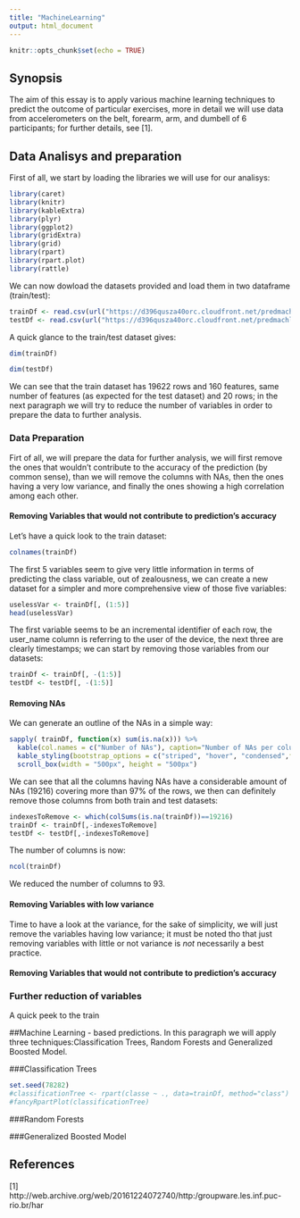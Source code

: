 ```yaml
---
title: "MachineLearning"
output: html_document
---
```


```r
knitr::opts_chunk$set(echo = TRUE)
```

## Synopsis

The aim of this essay is to apply various machine learning techniques to predict the outcome of particular exercises, more in  detail we will use data from accelerometers on the belt, forearm, arm, and dumbell of 6 participants; for further details, see [1].

## Data Analisys and preparation
First of all, we start by loading the libraries we will use for our analisys:
```r
library(caret)
library(knitr)
library(kableExtra)
library(plyr)
library(ggplot2)
library(gridExtra)
library(grid)
library(rpart)
library(rpart.plot)
library(rattle)
```

We can now dowload the datasets provided and load them in two dataframe (train/test):

```r
trainDf <- read.csv(url("https://d396qusza40orc.cloudfront.net/predmachlearn/pml-training.csv"),header=TRUE)
testDf <- read.csv(url("https://d396qusza40orc.cloudfront.net/predmachlearn/pml-testing.csv"),header=TRUE)
```

A quick glance to the train/test dataset gives:

```r
dim(trainDf)
```
```r
dim(testDf)
```

We can see that the train dataset has 19622 rows and 160 features, same number of features (as expected for the test dataset) and 20 rows; in the next paragraph we will try to reduce the number of variables in order to prepare the data to further analysis.


### Data Preparation
Firt of all, we will prepare the data for further analysis, we will first remove the ones that wouldn't contribute to the accuracy of the prediction (by common sense), than we will remove the columns with NAs, then the ones having a very low variance, and finally the ones showing a high correlation among each other.

#### Removing Variables that would not contribute to prediction's accuracy
Let's have a quick look to the train dataset:

```r
colnames(trainDf)
```

The first 5 variables seem to give very little information in terms of predicting the class variable, out of zealousness, we can create a new dataset for a simpler and more comprehensive view of those five variables:

```r
uselessVar <- trainDf[, (1:5)]
head(uselessVar)
```

The first variable seems to be an incremental identifier of each row, the user_name column is referring to the user of the device, the next three are clearly timestamps; we can start by removing those variables from our datasets:

```r
trainDf <- trainDf[, -(1:5)]
testDf <- testDf[, -(1:5)]
```





#### Removing NAs

We can generate an outline of the NAs in a simple way:

```r
sapply( trainDf, function(x) sum(is.na(x))) %>%
  kable(col.names = c("Number of NAs"), caption="Number of NAs per column") %>%
  kable_styling(bootstrap_options = c("striped", "hover", "condensed",fixed_thead = T)) %>%
  scroll_box(width = "500px", height = "500px")
```

We can see that all the columns having NAs have a considerable amount of NAs (19216) covering more than  97% of the rows, we then can definitely remove those columns from both train and test datasets:

```r
indexesToRemove <- which(colSums(is.na(trainDf))==19216) 
trainDf <- trainDf[,-indexesToRemove]
testDf <- testDf[,-indexesToRemove]
```

The number of columns is now:

```r
ncol(trainDf)
```

We reduced the number of columns to 93.

#### Removing Variables with low variance
Time to have a look at the variance, for the sake of simplicity, we will just remove the variables having low variance; it must be noted tho that just removing variables with little or not variance is *not* necessarily a best practice.


#### Removing Variables that would not contribute to prediction's accuracy


### Further reduction of variables

A quick peek to the train




##Machine Learning - based predictions.
In this paragraph we will apply three techniques:Classification Trees, Random Forests and Generalized Boosted Model.

###Classification Trees

```r
set.seed(78282)
#classificationTree <- rpart(classe ~ ., data=trainDf, method="class")
#fancyRpartPlot(classificationTree)
```



###Random Forests

###Generalized Boosted Model



## References
[1] http://web.archive.org/web/20161224072740/http:/groupware.les.inf.puc-rio.br/har


